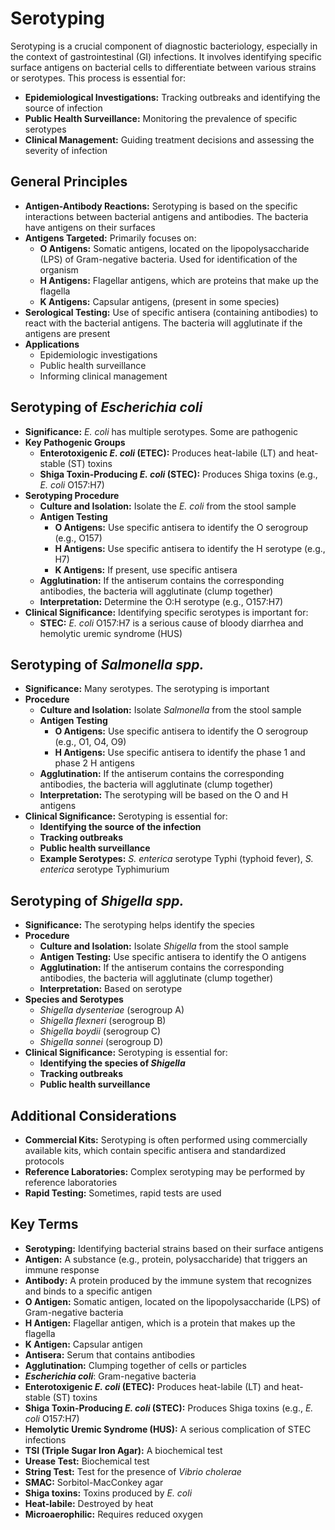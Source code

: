 #  Serotyping {-}

Serotyping is a crucial component of diagnostic bacteriology, especially in the context of gastrointestinal (GI)   infections. It involves identifying specific surface antigens on bacterial cells to differentiate between various strains or serotypes. This process is essential for:

*   **Epidemiological Investigations:** Tracking outbreaks and identifying the source of infection
*   **Public Health Surveillance:** Monitoring the prevalence of specific serotypes
*   **Clinical Management:** Guiding treatment decisions and assessing the severity of infection

## **General Principles** {-}

*   **Antigen-Antibody Reactions:** Serotyping is based on the specific interactions between bacterial antigens and antibodies. The bacteria have antigens on their surfaces
*   **Antigens Targeted:** Primarily focuses on:
    *   **O Antigens:** Somatic antigens, located on the lipopolysaccharide (LPS) of Gram-negative bacteria. Used for identification of the organism
    *   **H Antigens:** Flagellar antigens, which are proteins that make up the flagella
    *   **K Antigens:** Capsular antigens, (present in some species)
*   **Serological Testing:** Use of specific antisera (containing antibodies) to react with the bacterial antigens. The bacteria will agglutinate if the antigens are present
*   **Applications**
    *   Epidemiologic investigations
    *   Public health surveillance
    *   Informing clinical management

## **Serotyping of *Escherichia coli*** {-}

*   **Significance:** *E. coli* has multiple serotypes. Some are pathogenic
*   **Key Pathogenic Groups**
    *   **Enterotoxigenic *E. coli* (ETEC):** Produces heat-labile (LT) and heat-stable (ST) toxins
    *   **Shiga Toxin-Producing *E. coli* (STEC):** Produces Shiga toxins (e.g., *E. coli* O157:H7)
*   **Serotyping Procedure**
    *   **Culture and Isolation:** Isolate the *E. coli* from the stool sample
    *   **Antigen Testing**
        *   **O Antigens:** Use specific antisera to identify the O serogroup (e.g., O157)
        *   **H Antigens:** Use specific antisera to identify the H serotype (e.g., H7)
        *   **K Antigens:** If present, use specific antisera
    *   **Agglutination:** If the antiserum contains the corresponding antibodies, the bacteria will agglutinate (clump together)
    *   **Interpretation:** Determine the O:H serotype (e.g., O157:H7)
*   **Clinical Significance:** Identifying specific serotypes is important for:
    *   **STEC:** *E. coli* O157:H7 is a serious cause of bloody diarrhea and hemolytic uremic syndrome (HUS)

## **Serotyping of *Salmonella spp.*** {-}

*   **Significance:** Many serotypes. The serotyping is important
*   **Procedure**
    *   **Culture and Isolation:** Isolate *Salmonella* from the stool sample
    *   **Antigen Testing**
        *   **O Antigens:** Use specific antisera to identify the O serogroup (e.g., O1, O4, O9)
        *   **H Antigens:** Use specific antisera to identify the phase 1 and phase 2 H antigens
    *   **Agglutination:** If the antiserum contains the corresponding antibodies, the bacteria will agglutinate (clump together)
    *   **Interpretation:** The serotyping will be based on the O and H antigens
*   **Clinical Significance:** Serotyping is essential for:
    *   **Identifying the source of the infection**
    *   **Tracking outbreaks**
    *   **Public health surveillance**
    *   **Example Serotypes:** *S. enterica* serotype Typhi (typhoid fever), *S. enterica* serotype Typhimurium

## **Serotyping of *Shigella spp.*** {-}

*   **Significance:** The serotyping helps identify the species
*   **Procedure**
    *   **Culture and Isolation:** Isolate *Shigella* from the stool sample
    *   **Antigen Testing:** Use specific antisera to identify the O antigens
    *   **Agglutination:** If the antiserum contains the corresponding antibodies, the bacteria will agglutinate (clump together)
    *   **Interpretation:** Based on serotype
*   **Species and Serotypes**
    *   *Shigella dysenteriae* (serogroup A)
    *   *Shigella flexneri* (serogroup B)
    *   *Shigella boydii* (serogroup C)
    *   *Shigella sonnei* (serogroup D)
*   **Clinical Significance:** Serotyping is essential for:
    *   **Identifying the species of *Shigella***
    *   **Tracking outbreaks**
    *   **Public health surveillance**

## **Additional Considerations** {-}

*   **Commercial Kits:** Serotyping is often performed using commercially available kits, which contain specific antisera and standardized protocols
*   **Reference Laboratories:** Complex serotyping may be performed by reference laboratories
*   **Rapid Testing:** Sometimes, rapid tests are used

## **Key Terms** {-}

*   **Serotyping:** Identifying bacterial strains based on their surface antigens
*   **Antigen:** A substance (e.g., protein, polysaccharide) that triggers an immune response
*   **Antibody:** A protein produced by the immune system that recognizes and binds to a specific antigen
*   **O Antigen:** Somatic antigen, located on the lipopolysaccharide (LPS) of Gram-negative bacteria
*   **H Antigen:** Flagellar antigen, which is a protein that makes up the flagella
*   **K Antigen:** Capsular antigen
*   **Antisera:** Serum that contains antibodies
*   **Agglutination:** Clumping together of cells or particles
*   ***Escherichia coli***: Gram-negative bacteria
*   **Enterotoxigenic *E. coli* (ETEC):** Produces heat-labile (LT) and heat-stable (ST) toxins
*   **Shiga Toxin-Producing *E. coli* (STEC):** Produces Shiga toxins (e.g., *E. coli* O157:H7)
*   **Hemolytic Uremic Syndrome (HUS):** A serious complication of STEC infections
*   **TSI (Triple Sugar Iron Agar):** A biochemical test
*   **Urease Test:** Biochemical test
*   **String Test:** Test for the presence of *Vibrio cholerae*
*   **SMAC:** Sorbitol-MacConkey agar
*   **Shiga toxins:** Toxins produced by *E. coli*
*   **Heat-labile:** Destroyed by heat
*   **Microaerophilic:** Requires reduced oxygen
